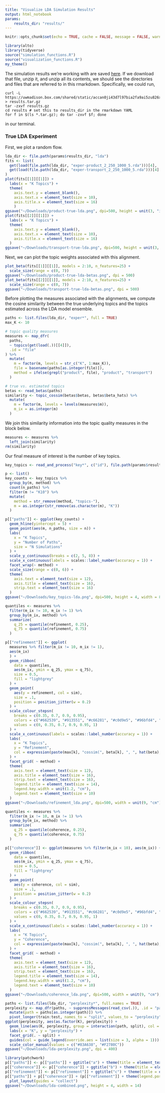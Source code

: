 ```yaml
---
title: "Visualize LDA Simulation Results"
output: html_notebook
params:
    results_dir: "results/"
---
```


```r
knitr::opts_chunk$set(echo = TRUE, cache = FALSE, message = FALSE, warning = FALSE, fig.width = 5, fig.height = 2)
```

```r
library(alto)
library(tidyverse)
source("simulation_functions.R")
source("visualization_functions.R")
my_theme()
```

The simulation results we're working with are saved
[here](https://uwmadison.box.com/shared/static/accan0ji43d7l97bia2fa9ai5zu826xm.gz).
If we download that file, unzip it, and unzip all its contents, we should see
the directories and files that are referred to in this rmarkdown. Specifically,
we could run,
```
curl -L https://uwmadison.box.com/shared/static/accan0ji43d7l97bia2fa9ai5zu826xm.gz > results.tar.gz
tar -zxvf results.gz
cd results # set this to results_dir in the rmarkdown YAML
for f in $(ls *.tar.gz); do tar -zxvf $f; done
```
in our terminal.

### True LDA Experiment

First, we plot a random flow.

```r
lda_dir <- file.path(params$results_dir, "lda")
fits <- list(
  get(load(file.path(lda_dir, "exper-product_2_250_1000_5.rda")))[4],
  get(load(file.path(lda_dir, "exper-transport_2_250_1000_5.rda")))[4]
)
plot(fits[[1]][[1]]) +
  labs(x = "K Topics") +
  theme(
    axis.text.y = element_blank(),
    axis.text.x = element_text(size = 10),
    axis.title.x = element_text(size = 16)
    )
ggsave("~/Downloads/product-true-lda.png", dpi=500, height = unit(3, "in"), width = unit(4, "in"))
plot(fits[[2]][[1]]) +
  labs(x = "K Topics") +
  theme(
    axis.text.y = element_blank(),
    axis.text.x = element_text(size = 10),
    axis.title.x = element_text(size = 16)
  )
ggsave("~/Downloads/transport-true-lda.png", dpi=500, height = unit(3, "in"), width = unit(4, "in"))
```

Next, we can plot the topic weights associated with this alignment.

```r
plot_beta(fits[[1]][[1]], models = 2:10, n_features=25) +
  scale_size(range = c(0, 7))
ggsave("~/Downloads/product-true-lda-betas.png", dpi = 500)
plot_beta(fits[[2]][[1]], models = 2:10, n_features=25) +
  scale_size(range = c(0, 7))
ggsave("~/Downloads/transport-true-lda-betas.png", dpi = 500)
```

Before plotting the measures associated with the alignments, we compute the
cosine similarity between the true underlying topics and the topics estimated
across the LDA model ensemble.

```r
paths <- list.files(lda_dir, "exper*", full = TRUE)
max_K <- 10

# topic quality measures
measures <- map_dfr(
  paths,
  ~ topics(get(load(.))[[4]]),
  .id = "file"
) %>%
  mutate(
    m = factor(m, levels = str_c("K", 1:max_K)),
    file = basename(paths[as.integer(file)]),
    method = ifelse(grepl("product", file), "product", "transport")
  )

# true vs. estimated topics
betas <- read_betas(paths)
similarity <- topic_cossim(betas$betas, betas$beta_hats) %>%
  mutate(
    m = factor(m, levels = levels(measures$m)),
    m_ix = as.integer(m)
  )
```

We join this similarity information into the topic quality measures in the block
below.

```r
measures <- measures %>%
  left_join(similarity)
rm(similarity)
```

Our final measure of interest is the number of key topics.

```r
key_topics <- read_and_process("key*", c("id"), file.path(params$results_dir, "lda"))
```

```r
p <- list()
key_counts <- key_topics %>%
  group_by(m, method) %>%
  count(n_paths) %>%
  filter(m != "K10") %>%
  mutate(
    method = str_remove(method, "topics-"),
    m = as.integer(str_remove(as.character(m), "K"))
  )

p[["paths"]] <- ggplot(key_counts) +
  geom_hline(yintercept = 5) +
  geom_point(aes(m, n_paths, size = n)) +
  labs(
    x = "K Topics", 
    y = "Number of Paths",
    size = "N Simulations"
  ) +
  scale_y_continuous(breaks = c(2, 5, 8)) +
  scale_x_continuous(labels = scales::label_number(accuracy = 1)) +
  facet_wrap(~ method) +
  scale_size(range = c(0, 6)) +
  theme(
    axis.text = element_text(size = 12),
    axis.title = element_text(size = 16),
    strip.text = element_text(size = 16)
  )
ggsave("~/Downloads/key_topics-lda.png", dpi=500, height = 4, width = 8)
```

```r
quantiles <- measures %>% 
  filter(m_ix != 10, m_ix != 1) %>%
  group_by(m_ix, method) %>%
  summarize(
    q_25 = quantile(refinement, 0.25),
    q_75 = quantile(refinement, 0.75)
  )
```

```r
p[["refinement"]] <- ggplot(
  measures %>% filter(m_ix != 10, m_ix != 1),
  aes(m_ix)
  ) +
  geom_ribbon(
    data = quantiles, 
    aes(m_ix, ymin = q_25, ymax = q_75),
    size = 0.5,
    fill = "lightgrey"
  ) +
  geom_point(
    aes(y = refinement, col = sim),
    size = .1,
    position = position_jitter(w = 0.2)
  ) +
  scale_colour_stepsn(
    breaks = c(0.35, 0.7, 0.9, 0.95),
    colors = c("#662539", "#913551", "#c66281", "#c0d9e5", "#96bfd4", "#478bae"),
    values = c(0, 0.35, 0.7, 0.9, 0.95, 1)
  ) +
  scale_x_continuous(labels = scales::label_number(accuracy = 1)) +
  labs(
    x = "K Topics", 
    y = "Refinement",
    col = expression(paste(max[k], "cossim(", beta[k], ", ", hat(beta), ")"))
  ) +
  facet_grid( ~ method) +
  theme(
    axis.text = element_text(size = 12),
    axis.title = element_text(size = 16),
    strip.text = element_text(size = 16),
    legend.title = element_text(size = 14),
    legend.key.width = unit(1.2, "cm"),
    legend.text = element_text(size = 10)
  )
ggsave("~/Downloads/refinement_lda.png", dpi=500, width = unit(9, "cm"), height = unit(5, "cm"))
```

```r
quantiles <- measures %>% 
  filter(m_ix != 10, m_ix != 1) %>%
  group_by(m_ix, method) %>%
  summarize(
    q_25 = quantile(coherence, 0.25),
    q_75 = quantile(coherence, 0.75)
  )
```

```r
p[["coherence"]] <- ggplot(measures %>% filter(m_ix < 10), aes(m_ix)) +
  geom_ribbon(
    data = quantiles, 
    aes(m_ix, ymin = q_25, ymax = q_75),
    size = 0.5,
    fill = "lightgrey"
  ) +
  geom_point(
    aes(y = coherence, col = sim),
    size = .1,
    position = position_jitter(w = 0.2)
  ) +
  scale_colour_stepsn(
    breaks = c(0.35, 0.7, 0.9, 0.95),
    colors = c("#662539", "#913551", "#c66281", "#c0d9e5", "#96bfd4", "#478bae"),
    values = c(0, 0.35, 0.7, 0.9, 0.95, 1)
  ) +
  scale_x_continuous(labels = scales::label_number(accuracy = 1)) +
  labs(
    x = "K Topics", 
    y = "Coherence",
    col = expression(paste(max[k], "cossim(", beta[k], ", ", hat(beta), ")"))
  ) +
  facet_grid( ~ method) +
  theme(
    axis.text = element_text(size = 12),
    axis.title = element_text(size = 16),
    strip.text = element_text(size = 16),
    legend.title = element_text(size = 14),
    legend.key.width = unit(1.2, "cm"),
    legend.text = element_text(size = 10)
  )
ggsave("~/Downloads/coherence_lda.png", dpi=500, width = unit(9, "cm"), height = unit(5, "cm"))
```

```r
paths <- list.files(lda_dir, "perplexity*", full.names = TRUE)
perplexity <- map_dfr(paths, ~ suppressMessages(read_csv(.)), .id = "path") %>%
  mutate(path = paths[as.integer(path)]) %>%
  pivot_longer(train:test, names_to = "split", values_to = "perplexity")
ggplot(perplexity, aes(as.factor(K), perplexity)) +
  geom_line(aes(K, perplexity, group = interaction(path, split), col = split), alpha = 0.2, size = .8) +
  labs(x = "K", y = "perplexity") +
  facet_grid(. ~ split) +
  guides(col = guide_legend(override.aes = list(size = 3, alpha = 1))) +
  scale_color_manual(values = c("#83A638", "#F2780C"))
ggsave("~/Downloads/lda-perplexity.png", dpi = 400)
```

```r
library(patchwork)
p[["paths"]] <- p[["paths"]] + ggtitle("a") + theme(title = element_text(size = 14))
p[["coherence"]] <- p[["coherence"]] + ggtitle("b") + theme(title = element_text(size = 14))
p[["refinement"]] <- p[["refinement"]] + ggtitle("c") + theme(title = element_text(size = 14))
p[["paths"]] + p[["coherence"]] + (p[["refinement"]] + theme(legend.position = "none")) +
  plot_layout(guides = "collect")
ggsave("~/Downloads/lda-combined.png", height = 4, width = 14)
```


